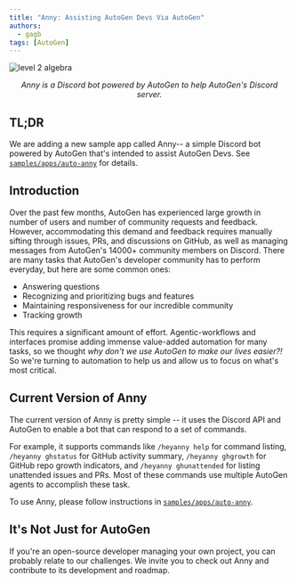 ```yaml
---
title: "Anny: Assisting AutoGen Devs Via AutoGen"
authors:
  - gagb
tags: [AutoGen]
---
```


<div style={{ display: "flex", justifyContent: "center", alignItems: "center" }}>
  <img 
    src="img/AutoAnnyLogo.jpg" 
    alt="level 2 algebra" 
    style={{ display: "block", maxWidth: "250px", height: "auto" }} 
  />
</div>

<p align="center"><em>Anny is a Discord bot powered by AutoGen to help AutoGen's Discord server.</em></p>


## TL;DR

We are adding a new sample app called Anny-- a simple Discord bot powered
by AutoGen that's intended to assist AutoGen Devs. See [`samples/apps/auto-anny`](https://github.com/ag2ai/build-with-ag2/tree/main/samples/apps/auto-anny) for details.

## Introduction

Over the past few months, AutoGen has experienced large growth in number of users and number of community requests and feedback.
However, accommodating this demand and feedback requires manually sifting through issues, PRs, and discussions on GitHub, as well as managing messages
from AutoGen's 14000+ community members on Discord. There are many tasks that AutoGen's developer community has to perform everyday,
but here are some common ones:

- Answering questions
- Recognizing and prioritizing bugs and features
- Maintaining responsiveness for our incredible community
- Tracking growth

This requires a significant amount of effort. Agentic-workflows and interfaces promise adding
immense value-added automation for many tasks, so we thought _why don't we use AutoGen to make
our lives easier?!_ So we're turning to automation to help us and allow
us to focus on what's most critical.

## Current Version of Anny

The current version of Anny is pretty simple -- it uses the Discord API and AutoGen to enable a bot
that can respond to a set of commands.

For example, it supports commands like `/heyanny help` for command listing, `/heyanny ghstatus` for
GitHub activity summary, `/heyanny ghgrowth` for GitHub repo growth indicators, and `/heyanny ghunattended` for listing unattended issues and PRs. Most of these commands use multiple AutoGen agents to accomplish these task.

To use Anny, please follow instructions in [`samples/apps/auto-anny`](https://github.com/ag2ai/build-with-ag2/tree/main/samples/apps/auto-anny).

## It's Not Just for AutoGen

If you're an open-source developer managing your own project, you can probably relate to our challenges. We invite you to check out Anny and contribute to its development and roadmap.
